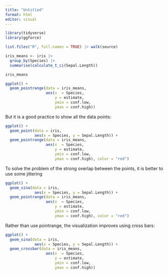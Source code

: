 ```yaml
---
title: "Untitled"
format: html
editor: visual
---
```


```r
library(tidyverse)
library(ggforce)

list.files("R", full.names = TRUE) |> walk(source)
```

```r
iris_means <- iris |> 
  group_by(Species) |> 
  summarise(calculate_t_ci(Sepal.Length))

iris_means
```

```r
ggplot() +
  geom_pointrange(data = iris_means, 
                  aes(x  = Species, 
                      y = estimate,
                      ymin = conf.low, 
                      ymax = conf.high))
```

But it is a good practice to show all the data points:

```r
ggplot() +
  geom_point(data = iris, 
             aes(x = Species, y = Sepal.Length)) +
  geom_pointrange(data = iris_means, 
                  aes(x  = Species, 
                      y = estimate,
                      ymin = conf.low, 
                      ymax = conf.high), color = "red")
```

To solve the problem of the strong overlap between the points, it is better to use some jittering

```r
ggplot() +
  geom_sina(data = iris, 
             aes(x = Species, y = Sepal.Length)) +
  geom_pointrange(data = iris_means, 
                  aes(x  = Species, 
                      y = estimate,
                      ymin = conf.low, 
                      ymax = conf.high), color = "red")
```

Rather than use pointrange, the visualization improves using cross bars:

```r
ggplot() +
  geom_sina(data = iris, 
             aes(x = Species, y = Sepal.Length)) +
  geom_crossbar(data = iris_means, 
                  aes(x  = Species, 
                      y = estimate,
                      ymin = conf.low, 
                      ymax = conf.high))
```

